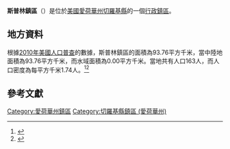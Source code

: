 {{noteTA
|G1=USState
|G2=地名
|G3=Unit
}}
{{Infobox settlement
|official_name            = 斯普林鎮區
|native_name = Spring Township
|settlement_type          = [[行政鎮區|行政鎮區]]
|image_skyline            = 
|imagesize                = 
|image_map                = Map highlighting Spring Township, Cherokee County, Iowa.svg
|mapsize                  = 250px
|pushpin_map  =USA Iowa
|pushpin_label = 斯普林鎮區
|pushpin_label_position   = top
|pushpin_map_caption      = 斯普林鎮區在愛荷華州的位置
|subdivision_type         = [[世界政區索引|國家]]
|subdivision_type1        = [[美国州份|州份]]
|subdivision_type2        = [[愛荷華州行政区划|縣]]
|subdivision_name         = [[美国|美国]]
|subdivision_name1        = [[愛荷華州|愛荷華州]]
|subdivision_name2        = [[切羅基縣_(愛荷華州)|切羅基縣]]
|elevation_ft             = 1365
|elevation_m              = 416
|timezone                 = [[北美中部時區|北美中部時區]]
|area_total_km2           = 93.76
|area_land_km2            = 93.76
|area_water_km2           = 0.00
|area_total_sq_mi         = 
|area_land_sq_mi          = 
|area_water_sq_mi         = 
|population_as_of         = [[2010年美國人口普查|2010]]
|population_footnotes     = 
|population_total         = 163
|population_density_km2   = auto
|population_density_sq_mi = auto
|utc_offset               = -6
|coordinates              = {{coord|42|51|41|N|95|26|35|W|type:city_region:US-AL_source:GNS-enwiki|display=inline,title}}
| coor_pinpoint           = 
| coordinates_footnotes   = 
|timezone_DST             = CDT
|utc_offset_DST           = -5
|postal_code_type         = [[美國郵區編號|郵區編號]]
|postal_code              = 
|area_code                = {{link-en|电话区号712|Area code 712|712}}
|blank_name = [[地名信息系统|GNIS ID]]
|blank_info = 468735
}}
'''斯普林鎮區'''（{{lang-en|Spring Township}}）是位於[[美國|美國]][[愛荷華州|愛荷華州]][[切羅基縣_(愛荷華州)|切羅基縣]]的一個[[行政鎮區|行政鎮區]]。

== 地方資料 ==
根據[[2010年美國人口普查|2010年美國人口普查]]的數據，斯普林鎮區的面積為93.76平方千米，當中陸地面積為93.76平方千米，而水域面積為0.00平方千米。當地共有人口163人，而人口密度為每平方千米1.74人。<ref name="GR8">{{cite web|url=http://factfinder2.census.gov|publisher=[[美国人口调查局|美国人口调查局]]|accessdate=2011-05-14|title=American FactFinder|archive-date=2013-09-11|archive-url=https://web.archive.org/web/20130911234518/http://factfinder2.census.gov/|dead-url=no}}</ref><ref>{{cite web|url=https://www.citypopulation.de/en/usa/iowa/admin/|title=USA: Iowa (Counties and Townships) - City Population}}</ref>

== 參考文獻 ==
{{reflist}}

{{切羅基縣 (愛荷華州)}}

{{DEFAULTSORT:Spring Township}}
[[Category:愛荷華州鎮區|Category:愛荷華州鎮區]]
[[Category:切羅基縣鎮區_(愛荷華州)|Category:切羅基縣鎮區 (愛荷華州)]]

{{Iowa-geo-stub}}